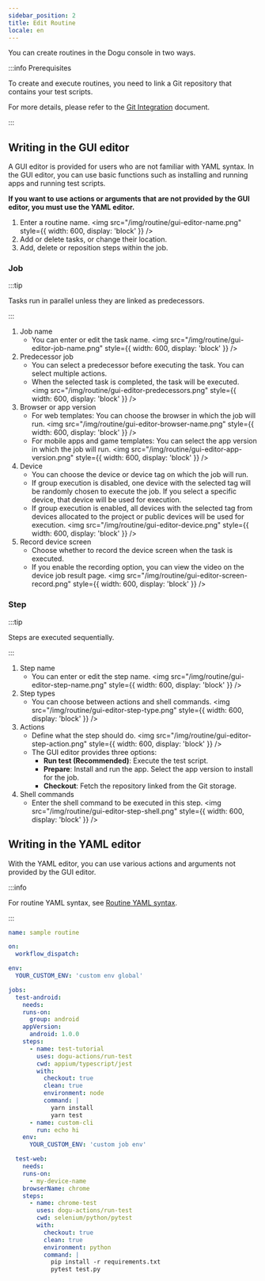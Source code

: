 ```yaml
---
sidebar_position: 2
title: Edit Routine
locale: en
---
```


You can create routines in the Dogu console in two ways.

:::info Prerequisites

To create and execute routines, you need to link a Git repository that contains your test scripts.

For more details, please refer to the [Git Integration](/management/project/git-integration) document.

:::

## Writing in the GUI editor

A GUI editor is provided for users who are not familiar with YAML syntax. In the GUI editor, you can use basic functions such as installing and running apps and running test scripts.

**If you want to use actions or arguments that are not provided by the GUI editor, you must use the YAML editor.**

1. Enter a routine name.
   <img
     src="/img/routine/gui-editor-name.png"
     style={{ width: 600, display: 'block' }}
   />
2. Add or delete tasks, or change their location.
3. Add, delete or reposition steps within the job.

### Job

:::tip

Tasks run in parallel unless they are linked as predecessors.

:::

1. Job name
   - You can enter or edit the task name.
     <img
       src="/img/routine/gui-editor-job-name.png"
       style={{ width: 600, display: 'block' }}
     />
2. Predecessor job
   - You can select a predecessor before executing the task. You can select multiple actions.
   - When the selected task is completed, the task will be executed.
     <img
       src="/img/routine/gui-editor-predecessors.png"
       style={{ width: 600, display: 'block' }}
     />
3. Browser or app version
   - For web templates: You can choose the browser in which the job will run.
     <img
       src="/img/routine/gui-editor-browser-name.png"
       style={{ width: 600, display: 'block' }}
     />
   - For mobile apps and game templates: You can select the app version in which the job will run.
     <img
       src="/img/routine/gui-editor-app-version.png"
       style={{ width: 600, display: 'block' }}
     />
4. Device
   - You can choose the device or device tag on which the job will run.
   - If group execution is disabled, one device with the selected tag will be randomly chosen to execute the job. If you select a specific device, that device will be used for execution.
   - If group execution is enabled, all devices with the selected tag from devices allocated to the project or public devices will be used for execution.
     <img
       src="/img/routine/gui-editor-device.png"
       style={{ width: 600, display: 'block' }}
     />
5. Record device screen
   - Choose whether to record the device screen when the task is executed.
   - If you enable the recording option, you can view the video on the device job result page.
     <img
       src="/img/routine/gui-editor-screen-record.png"
       style={{ width: 600, display: 'block' }}
     />

### Step

:::tip

Steps are executed sequentially.

:::

1. Step name
   - You can enter or edit the step name.
     <img
       src="/img/routine/gui-editor-step-name.png"
       style={{ width: 600, display: 'block' }}
     />
2. Step types
   - You can choose between actions and shell commands.
     <img
       src="/img/routine/gui-editor-step-type.png"
       style={{ width: 600, display: 'block' }}
     />
3. Actions
   - Define what the step should do.
     <img
       src="/img/routine/gui-editor-step-action.png"
       style={{ width: 600, display: 'block' }}
     />
   - The GUI editor provides three options:
     - **Run test (Recommended)**: Execute the test script.
     - **Prepare**: Install and run the app. Select the app version to install for the job.
     - **Checkout**: Fetch the repository linked from the Git storage.
4. Shell commands
   - Enter the shell command to be executed in this step.
     <img
       src="/img/routine/gui-editor-step-shell.png"
       style={{ width: 600, display: 'block' }}
     />

## Writing in the YAML editor

With the YAML editor, you can use various actions and arguments not provided by the GUI editor.

:::info

For routine YAML syntax, see [Routine YAML syntax](./syntax).

:::

```yaml title="example.yaml"
name: sample routine

on:
  workflow_dispatch:

env:
  YOUR_CUSTOM_ENV: 'custom env global'

jobs:
  test-android:
    needs:
    runs-on:
      group: android
    appVersion:
      android: 1.0.0
    steps:
      - name: test-tutorial
        uses: dogu-actions/run-test
        cwd: appium/typescript/jest
        with:
          checkout: true
          clean: true
          environment: node
          command: |
            yarn install
            yarn test
      - name: custom-cli
        run: echo hi
    env:
      YOUR_CUSTOM_ENV: 'custom job env'

  test-web:
    needs:
    runs-on:
      - my-device-name
    browserName: chrome
    steps:
      - name: chrome-test
        uses: dogu-actions/run-test
        cwd: selenium/python/pytest
        with:
          checkout: true
          clean: true
          environment: python
          command: |
            pip install -r requirements.txt
            pytest test.py
```
